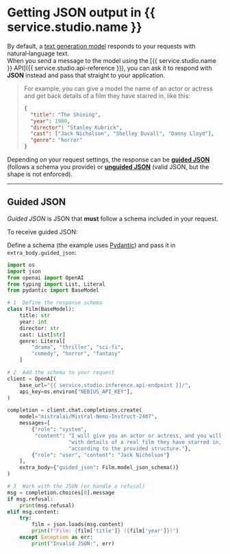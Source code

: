 
# Getting JSON output in {{ service.studio.name }}

By default, a [text generation model](models/text-to-text.md) responds to your requests with natural‑language text.  
When you send a message to the model using the [{{ service.studio.name }} API]({{ service.studio.api-reference }}), you can ask it to respond with **JSON** instead and pass that straight to your application.

> For example, you can give a model the name of an actor or actress and get back details of a film they have starred in, like this:
>
> ```json
> {
>   "title": "The Shining",
>   "year": 1980,
>   "director": "Stanley Kubrick",
>   "cast": ["Jack Nicholson", "Shelley Duvall", "Danny Lloyd"],
>   "genre": "horror"
> }
> ```

Depending on your request settings, the response can be **[guided JSON](#guided-json)** (follows a schema you provide) or **[unguided JSON](#basic-json)** (valid JSON, but the shape is not enforced).

---

<a id="guided-json"></a>
## Guided JSON

_Guided JSON_ is JSON that **must** follow a schema included in your request.

To receive guided JSON:

<Tabs groupId="languages" defaultValue="python">

<TabItem value="python" label="Python">

Define a schema (the example uses [Pydantic](https://docs.pydantic.dev/latest/)) and pass it in `extra_body.guided_json`:

```python
import os
import json
from openai import OpenAI
from typing import List, Literal
from pydantic import BaseModel

# 1  Define the response schema
class Film(BaseModel):
    title: str
    year: int
    director: str
    cast: List[str]
    genre: Literal[
        "drama", "thriller", "sci‑fi",
        "comedy", "horror", "fantasy"
    ]

# 2  Add the schema to your request
client = OpenAI(
    base_url="{{ service.studio.inference.api-endpoint }}/",
    api_key=os.environ["NEBIUS_API_KEY"],
)

completion = client.chat.completions.create(
    model="mistralai/Mistral-Nemo-Instruct-2407",
    messages=[
        {"role": "system",
         "content": "I will give you an actor or actress, and you will respond "
                    "with details of a real film they have starred in, "
                    "according to the provided structure."},
        {"role": "user", "content": "Jack Nicholson"}
    ],
    extra_body={"guided_json": Film.model_json_schema()}
)

# 3  Work with the JSON (or handle a refusal)
msg = completion.choices[0].message
if msg.refusal:
    print(msg.refusal)
elif msg.content:
    try:
        film = json.loads(msg.content)
        print(f"Film: {film['title']} ({film['year']})")
    except Exception as err:
        print("Invalid JSON:", err)
